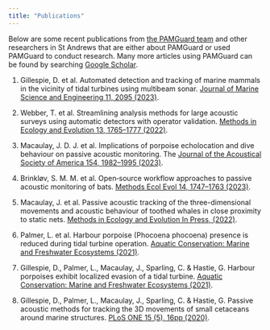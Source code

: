 ```yaml
---
title: "Publications"
---
```


Below are some recent publications from [the PAMGuard team](team/team.qmd) and other researchers in St Andrews that are either about PAMGuard or used PAMGuard to conduct research. Many more articles using PAMGuard can be found by searching <a href="https://scholar.google.com/citations?hl=en&user=y2FqZcYAAAAJ&view_op=list_works&authuser=2&sortby=pubdate" target="google">Google Scholar</a>.

1.  Gillespie, D. et al. Automated detection and tracking of marine mammals in the vicinity of tidal turbines using multibeam sonar. [Journal of Marine Science and Engineering 11, 2095 (2023)](https://www.mdpi.com/2077-1312/11/11/2095).

2.  Webber, T. et al. Streamlining analysis methods for large acoustic surveys using automatic detectors with operator validation. [Methods in Ecology and Evolution 13, 1765–1777 (2022)](https://doi.org/10.1111/2041-210X.13907).

3.  Macaulay, J. D. J. et al. Implications of porpoise echolocation and dive behaviour on passive acoustic monitoring. The [Journal of the Acoustical Society of America 154, 1982–1995 (2023)](https://doi.org/10.1121/10.0021163).

4.  Brinkløv, S. M. M. et al. Open‐source workflow approaches to passive acoustic monitoring of bats. [Methods Ecol Evol 14, 1747–1763 (2023)](https://doi.org/10.1111/2041-210X.14131).

5.  Macaulay, J. et al. Passive acoustic tracking of the three-dimensional movements and acoustic behaviour of toothed whales in close proximity to static nets. 
[Methods in Ecology and Evolution In Press, (2022)](https://doi.org/10.1111/2041-210X.13828).

6.  Palmer, L. et al. Harbour porpoise (Phocoena phocoena) presence is reduced during tidal turbine operation. [Aquatic Conservation: Marine and Freshwater Ecosystems (2021)](https://doi.org/10.1002/aqc.3737).

7.  Gillespie, D., Palmer, L., Macaulay, J., Sparling, C. & Hastie, G. Harbour porpoises exhibit localized evasion of a tidal turbine. 
[Aquatic Conservation: Marine and Freshwater Ecosystems (2021)](https://doi.org/10.1002/aqc.3660).

8.  Gillespie, D., Palmer, L., Macaulay, J., Sparling, C. & Hastie, G. Passive acoustic methods for tracking the 3D movements of small cetaceans around marine structures. [PLoS ONE 15 (5), 16pp (2020)](https://doi.org/10.1371/journal.pone.0229058).
